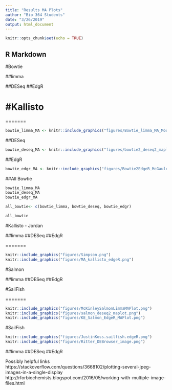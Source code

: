 ```yaml
---
title: "Results MA Plots"
author: "Bio 364 Students"
date: "3/26/2019"
output: html_document
---
```


```r
knitr::opts_chunk$set(echo = TRUE)
```

## R Markdown

#Bowtie

##limma

##DESeq
##EdgR

#Kallisto
=======

=======

```r
bowtie_limma_MA <- knitr::include_graphics("figures/Bowtie_limma_MA_Moore.png") 
```

##DESeq
```r
bowtie_deseq_MA <- knitr::include_graphics("figures/bowtie2_deseq2_maplot.png") 
```

##EdgR
```r
bowtie_edgr_MA <- knitr::include_graphics("figures/Bowtie2EdgeR_McGauley.png") 
```


##All Bowtie
```r
bowtie_limma_MA
bowtie_deseq_MA
bowtie_edgr_MA

all_bowtie<- c(bowtie_limma, bowtie_deseq, bowtie_edgr)

all_bowtie
```



#Kallisto - Jordan



##limma
##DESeq
##EdgR


=======
```r
knitr::include_graphics("figures/Simpson.png") 
knitr::include_graphics("figures/MA_kallisto_edgeR.png")

```





#Salmon

##limma
##DESeq
##EdgR


#SailFish

=======
```r
knitr::include_graphics("figures/McKinleySalmonLimmaMAPlot.png")
knitr::include_graphics("figures/salmon_deseq2_maplot.png") 
knitr::include_graphics("figures/KE_Salmon_EdgeR_MAPlot.png") 
```

#SailFish


```r
knitr::include_graphics("figures/JustinKoss.sailfish.edgeR.png") 
knitr::include_graphics("figures/Ritter_DEBrowser_image.png") 
```


##limma
##DESeq
##EdgR


Possibly helpful links
https://stackoverflow.com/questions/3668102/plotting-several-jpeg-images-in-a-single-display
http://rforbiochemists.blogspot.com/2016/05/working-with-multiple-image-files.html